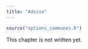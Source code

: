 ---
title: "Advise"
---

```{r options_communes, include=FALSE}
source("options_communes.R")
```


<div class="important">
This chapter is not written yet.
</div>



